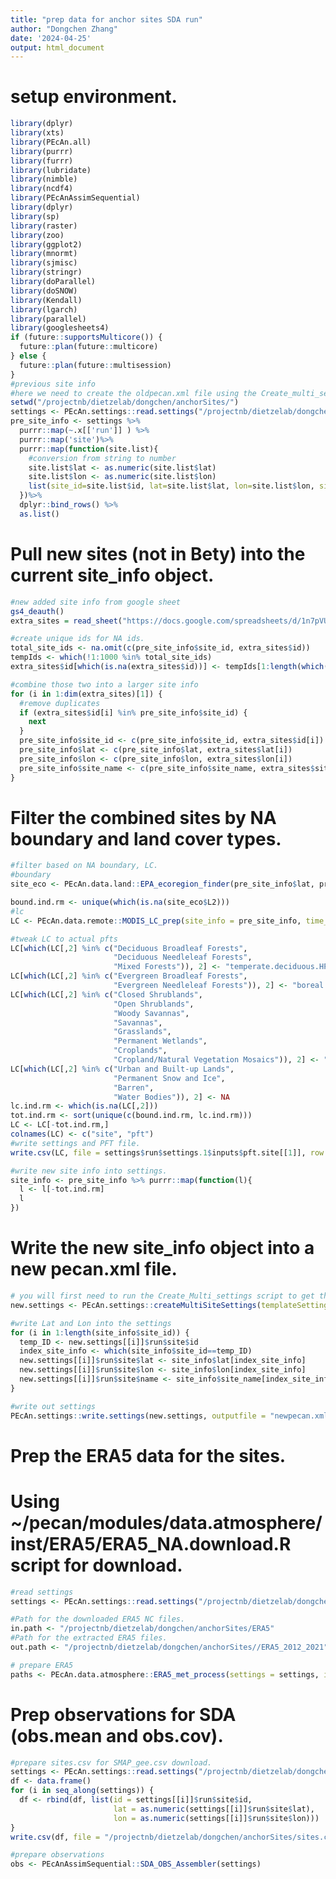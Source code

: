 ```yaml
---
title: "prep data for anchor sites SDA run"
author: "Dongchen Zhang"
date: '2024-04-25'
output: html_document
---
```


# setup environment.

```r
library(dplyr)
library(xts)
library(PEcAn.all)
library(purrr)
library(furrr)
library(lubridate)
library(nimble)
library(ncdf4)
library(PEcAnAssimSequential)
library(dplyr)
library(sp)
library(raster)
library(zoo)
library(ggplot2)
library(mnormt)
library(sjmisc)
library(stringr)
library(doParallel)
library(doSNOW)
library(Kendall)
library(lgarch)
library(parallel)
library(googlesheets4)
if (future::supportsMulticore()) {
  future::plan(future::multicore)
} else {
  future::plan(future::multisession)
}
#previous site info
#here we need to create the oldpecan.xml file using the Create_multi_settings.R script for the anchor site group on the Bety DB.
setwd("/projectnb/dietzelab/dongchen/anchorSites/")
settings <- PEcAn.settings::read.settings("/projectnb/dietzelab/dongchen/anchorSites/SDA/oldpecan.xml")
pre_site_info <- settings %>% 
  purrr::map(~.x[['run']] ) %>% 
  purrr::map('site')%>% 
  purrr::map(function(site.list){
    #conversion from string to number
    site.list$lat <- as.numeric(site.list$lat)
    site.list$lon <- as.numeric(site.list$lon)
    list(site_id=site.list$id, lat=site.list$lat, lon=site.list$lon, site_name=site.list$name)
  })%>% 
  dplyr::bind_rows() %>% 
  as.list()
```

# Pull new sites (not in Bety) into the current site_info object.

```r
#new added site info from google sheet
gs4_deauth()
extra_sites = read_sheet("https://docs.google.com/spreadsheets/d/1n7pVUcrYrB0S8bqrj77tUNrLHA2c_yqzkZL8mgdVDjs/edit#gid=0","To Add")

#create unique ids for NA ids.
total_site_ids <- na.omit(c(pre_site_info$site_id, extra_sites$id))
tempIds <- which(!1:1000 %in% total_site_ids)
extra_sites$id[which(is.na(extra_sites$id))] <- tempIds[1:length(which(is.na(extra_sites$id)))]

#combine those two into a larger site info
for (i in 1:dim(extra_sites)[1]) {
  #remove duplicates
  if (extra_sites$id[i] %in% pre_site_info$site_id) {
    next
  }
  pre_site_info$site_id <- c(pre_site_info$site_id, extra_sites$id[i])
  pre_site_info$lat <- c(pre_site_info$lat, extra_sites$lat[i])
  pre_site_info$lon <- c(pre_site_info$lon, extra_sites$lon[i])
  pre_site_info$site_name <- c(pre_site_info$site_name, extra_sites$sitename[i])
}
```

# Filter the combined sites by NA boundary and land cover types.

```r
#filter based on NA boundary, LC.
#boundary
site_eco <- PEcAn.data.land::EPA_ecoregion_finder(pre_site_info$lat, pre_site_info$lon)

bound.ind.rm <- unique(which(is.na(site_eco$L2)))
#lc
LC <- PEcAn.data.remote::MODIS_LC_prep(site_info = pre_site_info, time_points = settings$state.data.assimilation$start.date, qc.filter = F)

#tweak LC to actual pfts
LC[which(LC[,2] %in% c("Deciduous Broadleaf Forests", 
                       "Deciduous Needleleaf Forests", 
                       "Mixed Forests")), 2] <- "temperate.deciduous.HPDA"
LC[which(LC[,2] %in% c("Evergreen Broadleaf Forests", 
                       "Evergreen Needleleaf Forests")), 2] <- "boreal.coniferous"
LC[which(LC[,2] %in% c("Closed Shrublands", 
                       "Open Shrublands", 
                       "Woody Savannas", 
                       "Savannas", 
                       "Grasslands",
                       "Permanent Wetlands",
                       "Croplands",
                       "Cropland/Natural Vegetation Mosaics")), 2] <- "semiarid.grassland_HPDA"
LC[which(LC[,2] %in% c("Urban and Built-up Lands", 
                       "Permanent Snow and Ice", 
                       "Barren",
                       "Water Bodies")), 2] <- NA
lc.ind.rm <- which(is.na(LC[,2]))
tot.ind.rm <- sort(unique(c(bound.ind.rm, lc.ind.rm)))
LC <- LC[-tot.ind.rm,]
colnames(LC) <- c("site", "pft")
#write settings and PFT file.
write.csv(LC, file = settings$run$settings.1$inputs$pft.site[[1]], row.names = F)

#write new site info into settings.
site_info <- pre_site_info %>% purrr::map(function(l){
  l <- l[-tot.ind.rm]
  l
})
```

# Write the new site_info object into a new pecan.xml file.

```r
# you will first need to run the Create_Multi_settings script to get the template for the multi-settings
new.settings <- PEcAn.settings::createMultiSiteSettings(templateSettings = template, siteIds = site_info$site_id)

#write Lat and Lon into the settings
for (i in 1:length(site_info$site_id)) {
  temp_ID <- new.settings[[i]]$run$site$id
  index_site_info <- which(site_info$site_id==temp_ID)
  new.settings[[i]]$run$site$lat <- site_info$lat[index_site_info]
  new.settings[[i]]$run$site$lon <- site_info$lon[index_site_info]
  new.settings[[i]]$run$site$name <- site_info$site_name[index_site_info]#temp_ID
}

#write out settings
PEcAn.settings::write.settings(new.settings, outputfile = "newpecan.xml")
```

# Prep the ERA5 data for the sites.
# Using ~/pecan/modules/data.atmosphere/inst/ERA5/ERA5_NA.download.R script for download.

```r
#read settings
settings <- PEcAn.settings::read.settings("/projectnb/dietzelab/dongchen/anchorSites/SDA/newpecan.xml")

#Path for the downloaded ERA5 NC files.
in.path <- "/projectnb/dietzelab/dongchen/anchorSites/ERA5"
#Path for the extracted ERA5 files.
out.path <- "/projectnb/dietzelab/dongchen/anchorSites//ERA5_2012_2021"

# prepare ERA5
paths <- PEcAn.data.atmosphere::ERA5_met_process(settings = settings, in.path = in.path, out.path = out.path, write.db = F, write = T)
```

# Prep observations for SDA (obs.mean and obs.cov).

```r
#prepare sites.csv for SMAP_gee.csv download.
settings <- PEcAn.settings::read.settings("/projectnb/dietzelab/dongchen/anchorSites/SDA/pecan.xml")
df <- data.frame()
for (i in seq_along(settings)) {
  df <- rbind(df, list(id = settings[[i]]$run$site$id,
                       lat = as.numeric(settings[[i]]$run$site$lat),
                       lon = as.numeric(settings[[i]]$run$site$lon)))
}
write.csv(df, file = "/projectnb/dietzelab/dongchen/anchorSites/sites.csv", row.names = F)

#prepare observations
obs <- PEcAnAssimSequential::SDA_OBS_Assembler(settings)
```